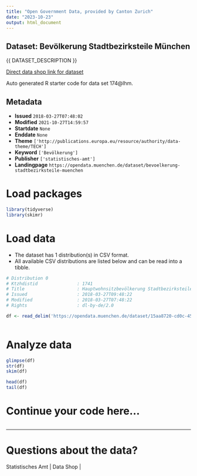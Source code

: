 ```yaml
---
title: "Open Government Data, provided by Canton Zurich"
date: "2023-10-23"
output: html_document
---
```


## Dataset: Bevölkerung Stadtbezirksteile München

{{ DATASET_DESCRIPTION }}

[Direct data shop link for dataset](https://www.zh.ch/de/politik-staat/opendata.html#/datasets/bevoelkerung-stadtbezirksteile-muenchen)

Auto generated R starter code for data set 174@lhm.

## Metadata

- **Issued** `2018-03-27T07:48:02`
- **Modified** `2021-10-27T14:59:57`
- **Startdate** `None`
- **Enddate** `None`
- **Theme** `['http://publications.europa.eu/resource/authority/data-theme/TECH']`
- **Keyword** `['Bevölkerung']`
- **Publisher** `['statistisches-amt']`
- **Landingpage** `https://opendata.muenchen.de/dataset/bevoelkerung-stadtbezirksteile-muenchen`


# Load packages

```r

library(tidyverse)
library(skimr)

```

# Load data

-   The dataset has 1 distribution(s) in CSV format.
-   All available CSV distributions are listed below and can be read into a tibble.

```r

# Distribution 0
# Ktzhdistid               : 1741
# Title                    : Hauptwohnsitzbevölkerung Stadtbezirksteile
# Issued                   : 2018-03-27T09:48:22
# Modified                 : 2018-03-27T07:48:22
# Rights                   : dl-by-de/2.0

df <- read_delim('https://opendata.muenchen.de/dataset/15aa8720-cd0c-45db-ba37-d90924a9dc5c/resource/ffcdc8ec-1fc4-4186-9fbf-9114448e80a7/download/bevoelkerunghws201712stadtbezirksteile.csv')



```

# Analyze data

```r

glimpse(df)
str(df)
skim(df)

head(df)
tail(df)

```

# Continue your code here...

```r

```

------------------------------------------------------------------------

# Questions about the data?

Statistisches Amt | Data Shop | 
